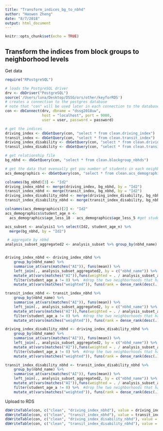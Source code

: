 ```yaml
---
title: "Transform_indices_bg_to_nbhd"
author: "Haowen Zheng"
date: "8/7/2018"
output: html_document
---
```


```r
knitr::opts_chunk$set(echo = TRUE)
```

## Transform the indices from block groups to neighborhood levels

Get data
```r
require("RPostgreSQL")

# loads the PostgreSQL driver
drv <- dbDriver("PostgreSQL")
source('/Users/luna/Desktop/DSSG/ors/other/keyforRDS')
# creates a connection to the postgres database
# note that "con" will be used later in each connection to the database
con <- dbConnect(drv, dbname = "dssg2018uw",
                 host = "localhost", port = 9000,
                 user = user, password = password)

# get the indices
driving_index <- dbGetQuery(con, "select * from clean.driving_index")
transit_index <- dbGetQuery(con, "select * from clean.transit_index")
driving_index_disability <- dbGetQuery(con, "select * from clean.driving_index_disabillity")
transit_index_disability <- dbGetQuery(con, "select * from clean.transit_index_disabillity")

# get relationship file
bg_nbhd <- dbGetQuery(con, "select * from clean.blockgroup_nbhds")

# get the data that evenually get you number of students in each neighborhood from acs data
acs_demographics <- dbGetQuery(con, "select * from clean.acs_demographics")

```

``` r
colnames(bg_nbhd)[3] <- "Id2"
driving_index_nbhd <- merge(driving_index, bg_nbhd, by = "Id2")
transit_index_nbhd <- merge(transit_index, bg_nbhd, by = "Id2")
driving_index_disability_nbhd <- merge(driving_index_disability, bg_nbhd, by = "Id2")
transit_index_disability_nbhd <- merge(transit_index_disability, bg_nbhd, by = "Id2")

colnames(acs_demographics)[2] <- "Id2"
acs_demographics$student_age_n <- 
  acs_demographics$age_less_18 - acs_demographics$age_less_5 #get student age population

acs_subset <- analysis1 %>% select(Id2, student_age_n) %>%
  merge(bg_nbhd, by = "Id2")

 # aggregate by nbhd
analysis_subset_aggregated2 <- analysis_subset %>% group_by(nbhd_name) %>% summarise(student_age_a = sum(student_age_n))


driving_index_nbhd <- driving_index_nbhd %>%
    group_by(nbhd_name) %>%
    summarise_at(vars(matches("AI")), funs(mean)) %>%
    left_join(., analysis_subset_aggregated2, by = c("nbhd_name")) %>%
    mutate_at(vars(matches("AI")),funs(weighted = . / analysis_subset_aggregated2$student_age_a)) %>%
    filter(student_age_a != 0) %>%  #drop the two neighborhoods that have 0 values for number of students.
    mutate_at(vars(matches("weighted")), funs(rank = dense_rank(desc(.))))

transit_index_nbhd <- transit_index_nbhd %>%
    group_by(nbhd_name) %>%
    summarise_at(vars(matches("AI")), funs(mean)) %>%
    left_join(., analysis_subset_aggregated2, by = c("nbhd_name")) %>%
    mutate_at(vars(matches("AI")),funs(weighted = . / analysis_subset_aggregated2$student_age_a)) %>%
    filter(student_age_a != 0) %>%  #drop the two neighborhoods that have 0 values for number of students.
    mutate_at(vars(matches("weighted")), funs(rank = dense_rank(desc(.))))

driving_index_disability_nbhd <- driving_index_disability_nbhd %>%
    group_by(nbhd_name) %>%
    summarise_at(vars(matches("AI")), funs(mean)) %>%
    left_join(., analysis_subset_aggregated2, by = c("nbhd_name")) %>%
    mutate_at(vars(matches("AI")),funs(weighted = . / analysis_subset_aggregated2$student_age_a)) %>%
    filter(student_age_a != 0) %>%  #drop the two neighborhoods that have 0 values for number of students.
    mutate_at(vars(matches("weighted")), funs(rank = dense_rank(desc(.))))

transit_index_disability_nbhd <- transit_index_disability_nbhd %>%
    group_by(nbhd_name) %>%
    summarise_at(vars(matches("AI")), funs(mean)) %>%
    left_join(., analysis_subset_aggregated2, by = c("nbhd_name")) %>%
    mutate_at(vars(matches("AI")),funs(weighted = . / analysis_subset_aggregated2$student_age_a)) %>%
    filter(student_age_a != 0) %>%  #drop the two neighborhoods that have 0 values for number of students.
    mutate_at(vars(matches("weighted")), funs(rank = dense_rank(desc(.))))
```

Upload to RDS
```r
dbWriteTable(con, c("clean", "driving_index_nbhd"), value = driving_index_nbhd, row.names = FALSE)
dbWriteTable(con, c("clean", "transit_index_nbhd"), value = transit_index_nbhd, row.names = FALSE)
dbWriteTable(con, c("clean", "driving_index_disability_nbhd"), value = driving_index_disability_nbhd, row.names = FALSE)
dbWriteTable(con, c("clean", "transit_index_disability_nbhd"), value = transit_index_disability_nbhd, row.names = FALSE)
```

